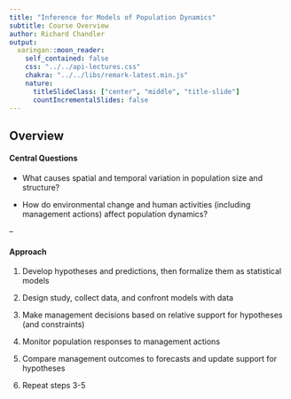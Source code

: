 ```yaml
---
title: "Inference for Models of Population Dynamics"
subtitle: Course Overview
author: Richard Chandler
output:
  xaringan::moon_reader:
    self_contained: false
    css: "../../api-lectures.css"
    chakra: "../../libs/remark-latest.min.js"
    nature:
      titleSlideClass: ["center", "middle", "title-slide"]
      countIncrementalSlides: false
---
```



## Overview

#### Central Questions

- What causes spatial and temporal variation in population size and structure?

- How do environmental change and human activities (including management actions) affect population dynamics?

--

#### Approach

1. Develop hypotheses and predictions, then formalize them as statistical models

2. Design study, collect data, and confront models with data

3. Make management decisions based on relative support for hypotheses (and constraints)

4. Monitor population responses to management actions

5. Compare management outcomes to forecasts and update support for hypotheses

6. Repeat steps 3-5
